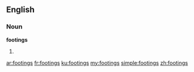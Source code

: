 ==English==

===Noun===
'''footings'''

# {{plural of|footing}}

[[ar:footings]]
[[fr:footings]]
[[ku:footings]]
[[my:footings]]
[[simple:footings]]
[[zh:footings]]